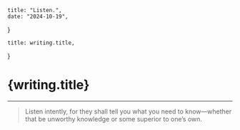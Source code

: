 	title: "Listen.",
	date: "2024-10-19",
}

	title: writing.title,
}

# {writing.title}

---

> Listen intently, for they shall tell you what you need to know—whether that be unworthy knowledge or some superior to one’s own.